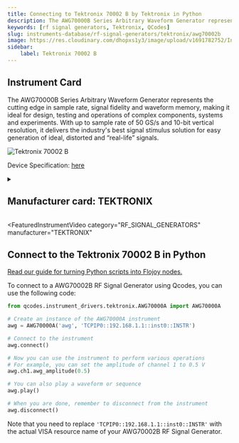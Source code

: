 ```yaml
---
title: Connecting to Tektronix 70002 B by Tektronix in Python
description: The AWG70000B Series Arbitrary Waveform Generator represents the cutting edge in sample rate, signal fidelity and waveform memory, making it ideal for design, testing and operations of complex components, systems and experiments. With up to sample rate of 50 GS/s and 10-bit vertical resolution, it delivers the industry's best signal stimulus solution for easy generation of ideal, distorted and “real-life” signals.
keywords: [rf signal generators, Tektronix, QCodes] 
slug: instruments-database/rf-signal-generators/tektronix/awg70002b 
image: https://res.cloudinary.com/dhopxs1y3/image/upload/v1691782752/Instruments/RF%20Signal%20Generator/AWG70002B/AWG70002B.jpg
sidebar:
    label: Tektronix 70002 B 
---
```



## Instrument Card

The AWG70000B Series Arbitrary Waveform Generator represents the cutting edge in sample rate, signal fidelity and waveform memory, making it ideal for design, testing and operations of complex components, systems and experiments. With up to sample rate of 50 GS/s and 10-bit vertical resolution, it delivers the industry's best signal stimulus solution for easy generation of ideal, distorted and “real-life” signals.

![Tektronix 70002 B](https://res.cloudinary.com/dhopxs1y3/image/upload/v1691782752/Instruments/RF%20Signal%20Generator/AWG70002B/AWG70002B.jpg)

Device Specification: [here](https://download.tek.com/datasheet/AWG70000B-Arbitrary-Waveform-Generator-Datasheet-76W614122.pdf)

<details style={{ marginTop: "15px"}}>
<summary><h2 style={{display:'inline'}}>Manufacturer card: TEKTRONIX</h2></summary>

![TEKTRONIX](https://res.cloudinary.com/dhopxs1y3/image/upload/v1692806108/Instruments/Vendor%20Logos/Tektronix.png)

Tektronix, Inc., historically widely known as Tek, is an American company best known for manufacturing test and measurement devices such as [oscilloscopes](https://en.wikipedia.org/wiki/Oscilloscope), [logic analyzers](https://en.wikipedia.org/wiki/Logic_analyzer), and video and mobile test protocol equipment.

- Headquarters: USA
- Yearly Revenue (millions, USD): 5800
- Vendor Website: [here](https://www.tek.com/en)

</details>


<FeaturedInstrumentVideo
  category="RF_SIGNAL_GENERATORS"
  manufacturer="TEKTRONIX"
></FeaturedInstrumentVideo>

## Connect to the Tektronix 70002 B in Python

[Read our guide for turning Python scripts into Flojoy nodes.](https://docs.flojoy.ai/contribution/blocks/custom-flojoy-block/)


<Tabs>

<TabItem value="Flojoy" label="Flojoy" className="flojoy-instrument-tabs">

<NodeCardCollection category='RF_SIGNAL_GENERATORS' manufacturer='TEKTRONIX'></NodeCardCollection>

</TabItem>
<TabItem value="QCodes" label="QCodes">

To connect to a AWG70002B RF Signal Generator using Qcodes, you can use the following code:

```python
from qcodes.instrument_drivers.tektronix.AWG70000A import AWG70000A

# Create an instance of the AWG70000A instrument
awg = AWG70000A('awg', 'TCPIP0::192.168.1.1::inst0::INSTR')

# Connect to the instrument
awg.connect()

# Now you can use the instrument to perform various operations
# For example, you can set the amplitude of channel 1 to 0.5 V
awg.ch1.awg_amplitude(0.5)

# You can also play a waveform or sequence
awg.play()

# When you are done, remember to disconnect from the instrument
awg.disconnect()
```

Note that you need to replace `'TCPIP0::192.168.1.1::inst0::INSTR'` with the actual VISA resource name of your AWG70002B RF Signal Generator.

</TabItem>
</Tabs>